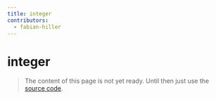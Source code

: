 ```yaml
---
title: integer
contributors:
  - fabian-hiller
---
```


# integer

> The content of this page is not yet ready. Until then just use the [source code](https://github.com/fabian-hiller/valibot/blob/main/library/src/validations/integer/integer.ts).
